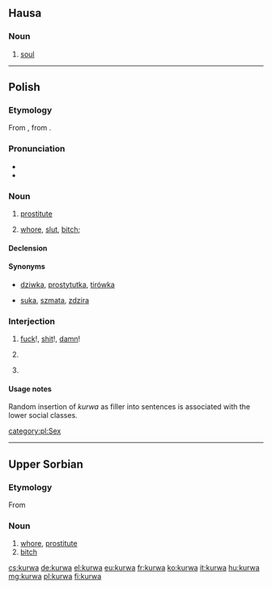 {{also|kurwą|kurva}}
==Hausa==

===Noun===
{{head|ha|noun|g=f|head=kùrwā}}

# [[soul]]

----

==Polish==

===Etymology===
From {{inh|pl|sla-pro|*kury}}, from {{etyl|ine-pro|pl}} {{m|ine-pro|*kowr-}}.

===Pronunciation===
* {{IPA|/ˈkurva/|lang=pl}}
* {{audio|Pl-kurwa.ogg|audio|lang=pl}}

===Noun===
{{pl-noun|f}}

# {{context|vulgar|lang=pl}} [[prostitute]]
# {{context|offensive|vulgar|lang=pl}} [[whore]], [[slut]], [[bitch]]; {{n-g|term of abuse for women}}

====Declension====
{{pl-decl-noun-f|genp=kurew}}

====Synonyms====
* {{sense|prostitute}} [[dziwka]], [[prostytutka]], [[tirówka]]
* {{sense|slut}} [[suka]], [[szmata]], [[zdzira]]

===Interjection===
{{head|pl|interjection}}

# {{label|pl|vulgar}} [[fuck]]!, [[shit]]!, [[damn]]!
#: {{ux|pl|'''Kurwa''', mówiłem, żebyś tego nie ruszał!|'''Fuck'''! I told you not to touch this!}}
# {{label|pl|vulgar}} {{n-g|used as intensifier}}
#: {{ux|pl|Do każdej pierdółki potrzebna jest zgoda kierownika? To już jest, '''kurwa''', jakiś absurd.|You need the manager's approval even for the most trivial shit? That's just '''fucking''' absurd.}}
# {{label|pl|vulgar}} {{n-g|used as filler}}
#: {{ux|pl|Dušan '''kurwa''' zamknij kibel!|Dušan '''fucking''' close the toilet!}}

====Usage notes====
Random insertion of ''kurwa'' as filler into sentences is associated with the lower social classes.

[[category:pl:Sex]]

----

==Upper Sorbian==

===Etymology===
From {{inh|hsb|sla-pro|*kury}}

===Noun===
{{head|hsb|noun|g=f}}

# [[whore]], [[prostitute]]
# [[bitch]]

[[cs:kurwa]]
[[de:kurwa]]
[[el:kurwa]]
[[eu:kurwa]]
[[fr:kurwa]]
[[ko:kurwa]]
[[it:kurwa]]
[[hu:kurwa]]
[[mg:kurwa]]
[[pl:kurwa]]
[[fi:kurwa]]